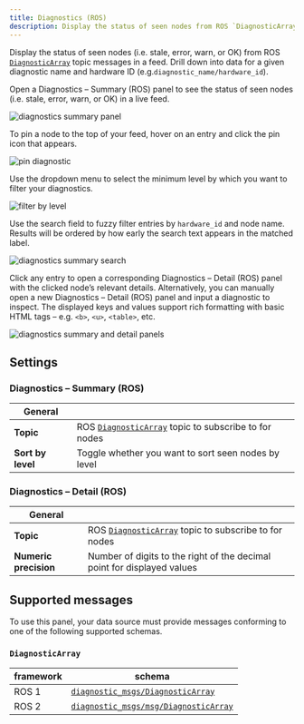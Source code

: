 ```yaml
---
title: Diagnostics (ROS)
description: Display the status of seen nodes from ROS `DiagnosticArray` topic messages in a feed. Drill down into data for a given diagnostic name and hardware ID.
---
```


Display the status of seen nodes (i.e. stale, error, warn, or OK) from ROS [`DiagnosticArray`](#diagnosticarray) topic messages in a feed. Drill down into data for a given diagnostic name and hardware ID (e.g.`diagnostic_name/hardware_id`).

Open a Diagnostics – Summary (ROS) panel to see the status of seen nodes (i.e. stale, error, warn, or OK) in a live feed.

![diagnostics summary panel](/img/docs/visualizing/panels/diagnostics/summary-panel.webp)

To pin a node to the top of your feed, hover on an entry and click the pin icon that appears.

![pin diagnostic](/img/docs/visualizing/panels/diagnostics/pin.webp)

Use the dropdown menu to select the minimum level by which you want to filter your diagnostics.

![filter by level](/img/docs/visualizing/panels/diagnostics/level.webp)

Use the search field to fuzzy filter entries by `hardware_id` and node name. Results will be ordered by how early the search text appears in the matched label.

![diagnostics summary search](/img/docs/visualizing/panels/diagnostics/search.webp)

Click any entry to open a corresponding Diagnostics – Detail (ROS) panel with the clicked node’s relevant details. Alternatively, you can manually open a new Diagnostics – Detail (ROS) panel and input a diagnostic to inspect. The displayed keys and values support rich formatting with basic HTML tags – e.g. `<b>`, `<u>`, `<table>`, etc.

![diagnostics summary and detail panels](/img/docs/visualizing/panels/diagnostics/with-detail-panel.webp)

## Settings

### Diagnostics – Summary (ROS)

| General           |                                                                           |
| ----------------- | ------------------------------------------------------------------------- |
| **Topic**         | ROS [`DiagnosticArray`](#diagnosticarray) topic to subscribe to for nodes |
| **Sort by level** | Toggle whether you want to sort seen nodes by level                       |

### Diagnostics – Detail (ROS)

| General               |                                                                           |
| --------------------- | ------------------------------------------------------------------------- |
| **Topic**             | ROS [`DiagnosticArray`](#diagnosticarray) topic to subscribe to for nodes |
| **Numeric precision** | Number of digits to the right of the decimal point for displayed values   |

## Supported messages

To use this panel, your data source must provide messages conforming to one of the following supported schemas.

### `DiagnosticArray`

| framework | schema                                                                                                                                 |
| --------- | -------------------------------------------------------------------------------------------------------------------------------------- |
| ROS 1     | [`diagnostic_msgs/DiagnosticArray`](https://docs.ros.org/en/noetic/api/diagnostic_msgs/html/msg/DiagnosticArray.html)                  |
| ROS 2     | [`diagnostic_msgs/msg/DiagnosticArray`](https://github.com/ros2/common_interfaces/blob/master/diagnostic_msgs/msg/DiagnosticArray.msg) |
